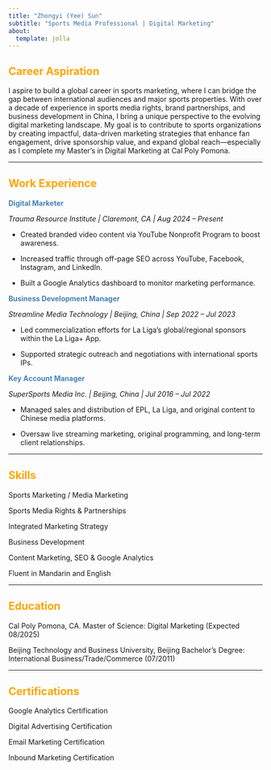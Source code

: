 ```yaml
---
title: "Zhongyi (Yee) Sun"
subtitle: "Sports Media Professional | Digital Marketing"
about:
  template: jolla
---
```


## [Career Aspiration]{style="color: #FFA500;"}

I aspire to build a global career in sports marketing, where I can bridge the gap between international audiences and major sports properties. With over a decade of experience in sports media rights, brand partnerships, and business development in China, I bring a unique perspective to the evolving digital marketing landscape. My goal is to contribute to sports organizations by creating impactful, data-driven marketing strategies that enhance fan engagement, drive sponsorship value, and expand global reach—especially as I complete my Master’s in Digital Marketing at Cal Poly Pomona.

------------------------------------------------------------------------

## [Work Experience]{style="color: #FFA500;"}

[**Digital Marketer**]{style="color: steelblue;"}

*Trauma Resource Institute \| Claremont, CA \| Aug 2024 – Present*

-   Created branded video content via YouTube Nonprofit Program to boost awareness.

-   Increased traffic through off-page SEO across YouTube, Facebook, Instagram, and LinkedIn.

-   Built a Google Analytics dashboard to monitor marketing performance.

[**Business Development Manager**]{style="color: steelblue;"}

*Streamline Media Technology \| Beijing, China \| Sep 2022 – Jul 2023*

-   Led commercialization efforts for La Liga's global/regional sponsors within the La Liga+ App.

-   Supported strategic outreach and negotiations with international sports IPs.

[**Key Account Manager**]{style="color: steelblue;"}

*SuperSports Media Inc. \| Beijing, China \| Jul 2016 – Jul 2022*

-   Managed sales and distribution of EPL, La Liga, and original content to Chinese media platforms.

-   Oversaw live streaming marketing, original programming, and long-term client relationships.

------------------------------------------------------------------------

## [Skills]{style="color: #FFA500;"}

Sports Marketing / Media Marketing

Sports Media Rights & Partnerships

Integrated Marketing Strategy

Business Development

Content Marketing, SEO & Google Analytics

Fluent in Mandarin and English

------------------------------------------------------------------------

## [Education]{style="color: #FFA500;"}

Cal Poly Pomona, CA. Master of Science: Digital Marketing (Expected 08/2025)

Beijing Technology and Business University, Beijing Bachelor's Degree: International Business/Trade/Commerce (07/2011)

------------------------------------------------------------------------

## [Certifications]{style="color: #FFA500;"}

Google Analytics Certification

Digital Advertising Certification

Email Marketing Certification

Inbound Marketing Certification
